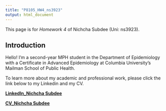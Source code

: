 ```yaml
---
title: "P8105_HW4_ns3923"
output: html_document
---
```


This page is for *Homework 4* of Nichcha Subdee (Uni: ns3923).

## **Introduction**

Hello! I'm a second-year MPH student in the Department of Epidemiology with a Certificate in Advanced Epidemiology at Columbia University's Mailman School of Public Health. 

To learn more about my academic and professional work, please click the link below to my Linkedin and my CV.


[**LinkedIn_Nichcha Subdee**](https://www.linkedin.com/in/nichcha-subdee-b94247108/){target="_blank" rel="noopener"}

[**CV_Nichcha Subdee**](./files/CV_ns3923.pdf){target="_blank" rel="noopener"}